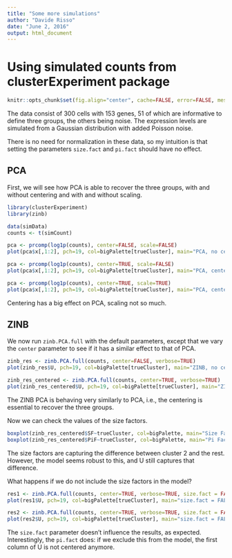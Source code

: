 ```yaml
---
title: "Some more simulations"
author: "Davide Risso"
date: "June 2, 2016"
output: html_document
---
```


# Using simulated counts from clusterExperiment package

```r
knitr::opts_chunk$set(fig.align="center", cache=FALSE, error=FALSE, message=FALSE, echo=FALSE, warning=FALSE, results="markup", eval=TRUE)
```

The data consist of 300 cells with 153 genes, 51 of which are informative to define
three groups, the others being noise. The expression levels are simulated from a
Gaussian distribution with added Poisson noise.

There is no need for normalization in these data, so my intuition is that setting the
parameters `size.fact` and `pi.fact` should have no effect.

## PCA

First, we will see how PCA is able to recover the three groups, with and without centering
and with and without scaling.

```r
library(clusterExperiment)
library(zinb)

data(simData)
counts <- t(simCount)

pca <- prcomp(log1p(counts), center=FALSE, scale=FALSE)
plot(pca$x[,1:2], pch=19, col=bigPalette[trueCluster], main="PCA, no centering or scaling")

pca <- prcomp(log1p(counts), center=TRUE, scale=FALSE)
plot(pca$x[,1:2], pch=19, col=bigPalette[trueCluster], main="PCA, centered no scaling")

pca <- prcomp(log1p(counts), center=TRUE, scale=TRUE)
plot(pca$x[,1:2], pch=19, col=bigPalette[trueCluster], main="PCA, centered and scaled")
```

Centering has a big effect on PCA, scaling not so much.

## ZINB

We now run `zinb.PCA.full` with the default parameters, except that we vary the `center` parameter
to see if it has a similar effect to that of PCA.

```r
zinb_res <- zinb.PCA.full(counts, center=FALSE, verbose=TRUE)
plot(zinb_res$U, pch=19, col=bigPalette[trueCluster], main="ZINB, no centering")

zinb_res_centered <- zinb.PCA.full(counts, center=TRUE, verbose=TRUE)
plot(zinb_res_centered$U, pch=19, col=bigPalette[trueCluster], main="ZINB, centered")
```

The ZINB PCA is behaving very similarly to PCA, i.e., the centering is essential to recover the 
three groups.

Now we can check the values of the size factors.

```r
boxplot(zinb_res_centered$SF~trueCluster, col=bigPalette, main="Size Factors")
boxplot(zinb_res_centered$PiF~trueCluster, col=bigPalette, main="Pi Factors")
```

The size factors are capturing the difference between cluster 2 and the rest.
However, the model seems robust to this, and U still captures that difference.

What happens if we do not include the size factors in the model?

```r
res1 <- zinb.PCA.full(counts, center=TRUE, verbose=TRUE, size.fact = FALSE)
plot(res1$U, pch=19, col=bigPalette[trueCluster], main="size.fact = FALSE")

res2 <- zinb.PCA.full(counts, center=TRUE, verbose=TRUE, size.fact = FALSE, pi.fact = FALSE)
plot(res2$U, pch=19, col=bigPalette[trueCluster], main="size.fact = FALSE & pi.fact = FALSE")
```

The `size.fact` parameter doesn't influence the results, as expected.
Interestingly, the `pi.fact` does: if we exclude this from the model, the first
column of U is not centered anymore.
